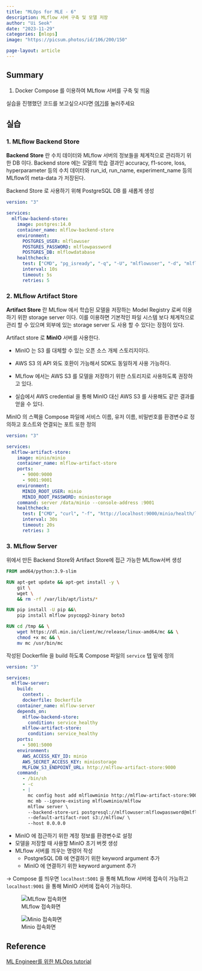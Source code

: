 ```yaml
---
title: "MLOps for MLE - 6"
description: MLflow 서버 구축 및 모델 저장
author: "Ui Seok"
date: "2023-11-29"
categories: [mlops]
image: "https://picsum.photos/id/106/200/150"

page-layout: article
---
```


## Summary

1. Docker Compose 를 이용하여 MLflow 서버를 구축 및 띄움

::: {.callout-note}
실습을 진행했던 코드를 보고싶으시다면 [여기](https://github.com/Ui-Seok/mlops-tutorial)를 눌러주세요
:::


## 실습

### 1. MLflow Backend Store

__Backend Store__ 란 수치 데이터와 MLflow 서버의 정보들을 체계적으로 관리하기 위한 DB 이다. Backend store 에는 모델의 학습 결과인 accuracy, f1-score, loss, hyperparameter 등의 수치 데이터와 run_id, run_name, experiment_name 등의 MLflow의 meta-data 가 저장된다.

Backend Store 로 사용하기 위해 PostgreSQL DB 를 새롭게 생성

``` yaml
version: "3"

services:
  mlflow-backend-store:
    image: postgres:14.0
    container_name: mlflow-backend-store
    environment:
      POSTGRES_USER: mlflowuser
      POSTGRES_PASSWORD: mlflowpassword
      POSTGRES_DB: mlflowdatabase
    healthcheck:
      test: ["CMD", "pg_isready", "-q", "-U", "mlflowuser", "-d", "mlflowdatabase"]
      interval: 10s
      timeout: 5s
      retries: 5

```


### 2. MLflow Artifact Store

__Artifact Store__ 란 MLflow 에서 학습된 모델을 저장하는 Model Registry 로써 이용하기 위한 storage server 이다. 이를 이용하면 기본적인 파일 시스템 보다 체계적으로 관리 할 수 있으며 외부에 있는 storage server 도 사용 할 수 있다는 장점이 있다.

Artifact store 로 __MinIO__ 서버를 사용한다.

- MinIO 는 S3 를 대체할 수 있는 오픈 소스 개체 스토리지이다.

- AWS S3 의 API 와도 호환이 가능해서 SDK도 동일하게 사용 가능하다.

- MLflow 에서는 AWS S3 를 모델을 저장하기 위한 스토리지로 사용하도록 권장하고 있다.

- 실습에서 AWS credential 을 통해 MinIO 대신 AWS S3 를 사용해도 같은 결과를 얻을 수 있다.

MinIO 의 스펙을 Compose 파일에 서비스 이름, 유저 이름, 비밀번호를 환경변수로 정의하고 호스트와 연결되는 포트 또한 정의

``` yaml
version: "3"

services:
  mlflow-artifact-store:
    image: minio/minio
    container_name: mlflow-artifact-store
    ports:
      - 9000:9000
      - 9001:9001
    environment:
      MINIO_ROOT_USER: minio
      MINIO_ROOT_PASSWORD: miniostorage
    command: server /data/minio --console-address :9001
    healthcheck:
      test: ["CMD", "curl", "-f", "http://localhost:9000/minio/health/live"]
      interval: 30s
      timeout: 20s
      retries: 3

```


### 3. MLflow Server

위에서 만든 Backend Store와 Artifact Store에 접근 가능한 MLflow서버 생성

``` Dockerfile
FROM amd64/python:3.9-slim

RUN apt-get update && apt-get install -y \
    git \
    wget \
    && rm -rf /var/lib/apt/lists/*

RUN pip install -U pip &&\
    pip install mlflow psycopg2-binary boto3

RUN cd /tmp && \
    wget https://dl.min.io/client/mc/release/linux-amd64/mc && \
    chmod +x mc && \
    mv mc /usr/bin/mc

```

작성된 Dockerfile 을 build 하도록 Compose 파일의 `service` 탭 밑에 정의

``` yaml
version: "3"

services:
  mlflow-server:
    build:
      context: .
      dockerfile: Dockerfile
    container_name: mlflow-server
    depends_on:
      mlflow-backend-store:
        condition: service_healthy
      mlflow-artifact-store:
        condition: service_healthy
    ports:
      - 5001:5000
    environment:
      AWS_ACCESS_KEY_ID: minio
      AWS_SECRET_ACCESS_KEY: miniostorage
      MLFLOW_S3_ENDPOINT_URL: http://mlflow-artifact-store:9000
    command:
      - /bin/sh
      - -c
      - |
        mc config host add mlflowminio http://mlflow-artifact-store:9000 minio miniostorage &&
        mc mb --ignore-existing mlflowminio/mlflow
        mlflow server \
        --backend-store-uri postgresql://mlflowuser:mlflowpassword@mlflow-backend-store/mlflowdatabase \
        --default-artifact-root s3://mlflow/ \
        --host 0.0.0.0

```

- MinIO 에 접근하기 위한 계정 정보를 환경변수로 설정
- 모델을 저장할 때 사용할 MinIO 초기 버켓 생성
- MLflow 서버를 끠우는 명령어 작성
    - PostgreSQL DB 에 연결하기 위한 keyword argument 추가
    - MinIO 에 연결하기 위한 keyword argument 추가

-> Compose 를 띄우면 `localhost:5001` 을 통해 MLflow 서버에 접속이 가능하고 `localhost:9001` 을 통해 MinIO 서버에 접속이 가능하다.

![MLflow 접속화면](fig1.png)

![Minio 접속화면](fig2.png)



## Reference

[ML Engineer를 위한 MLOps tutorial](https://mlops-for-mle.github.io/tutorial/)